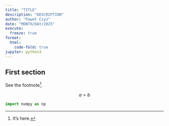 ```yaml
---
title: "TITLE"
description: "DESCRIPTION"
author: "Paweł Czyż"
date: "MONTH/DAY/2025"
execute:
  freeze: true
format: 
  html:
    code-fold: true
jupyter: python3
---
```


## First section

See the footnote[^1].

[^1]: It's here.

$$
a = b
$$

```python
import numpy as np
```

